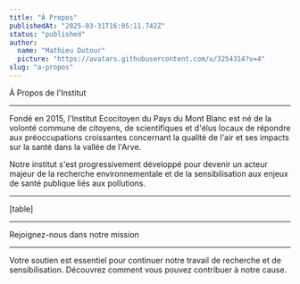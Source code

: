 ```yaml
---
title: "À Propos"
publishedAt: "2025-03-31T16:05:11.742Z"
status: "published"
author:
  name: "Mathieu Dutour"
  picture: "https://avatars.githubusercontent.com/u/3254314?v=4"
slug: "a-propos"
---
```


À Propos de l'Institut

---

Fondé en 2015, l'Institut Ecocitoyen du Pays du Mont Blanc est né de la volonté commune de citoyens, de scientifiques et d'élus locaux de répondre aux préoccupations croissantes concernant la qualité de l'air et ses impacts sur la santé dans la vallée de l'Arve.

Notre institut s'est progressivement développé pour devenir un acteur majeur de la recherche environnementale et de la sensibilisation aux enjeux de santé publique liés aux pollutions.

---

[table]

---

Rejoignez-nous dans notre mission

---

Votre soutien est essentiel pour continuer notre travail de recherche et de sensibilisation. Découvrez comment vous pouvez contribuer à notre cause.